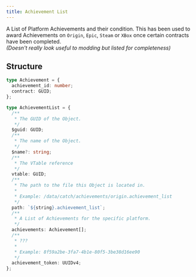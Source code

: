 ```yaml
---
title: Achievement List
---
```



<InternalsWarningAside />
<WorkInProgressAside />

A List of Platform Achievements and their condition.
This has been used to award Achievements on `Origin`, `Epic`, `Steam` or `XBox` once certain contracts have been completed.  
_(Doesn't really look useful to modding but listed for completeness)_

## Structure

<VJsonHintAside />

```typescript
type Achievement = {
  achievement_id: number;
  contract: GUID;
};

type AchievementList = {
  /**
   * The GUID of the Object.
   */
  $guid: GUID;
  /**
   * The name of the Object.
   */
  $name?: string;
  /**
   * The VTable reference
   */
  vtable: GUID;
  /**
   * The path to the file this Object is located in.
   *
   * Example: /data/catch/achievements/origin.achievement_list
   */
  path: `${string}.achievement_list`;
  /**
   * A List of Achievements for the specific platform.
   */
  achievements: Achievement[];
  /**
   * ???
   *
   * Example: 8f59a2be-3fa7-4b1e-80f5-3be38d16ee90
   */
  achievement_token: UUIDv4;
};
```
